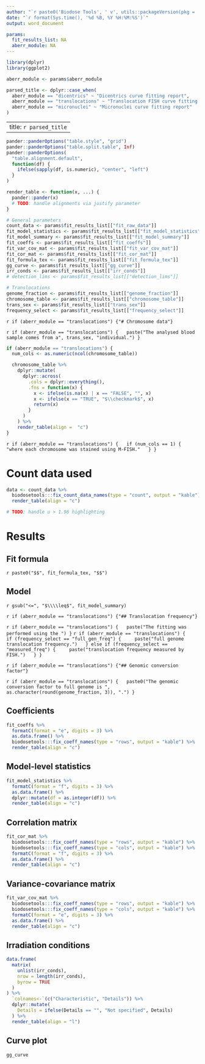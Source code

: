 ```yaml
---
author: "`r paste0('Biodose Tools', ' v', utils::packageVersion(pkg = 'biodosetools'))`"
date: "`r format(Sys.time(), '%d %B, %Y %H:%M:%S')`"
output: word_document

params:
  fit_results_list: NA
  aberr_module: NA
---
```


```r
library(dplyr)
library(ggplot2)
```

```r
aberr_module <- params$aberr_module

parsed_title <- dplyr::case_when(
  aberr_module == "dicentrics" ~ "Dicentrics curve fitting report",
  aberr_module == "translocations" ~ "Translocation FISH curve fitting report",
  aberr_module == "micronuclei" ~ "Micronuclei curve fitting report"
)
```

---
title: `r parsed_title`
---

```r
pander::panderOptions("table.style", "grid")
pander::panderOptions("table.split.table", Inf)
pander::panderOptions(
  "table.alignment.default",
  function(df) {
    ifelse(sapply(df, is.numeric), "center", "left")
  }
)

render_table <- function(x, ...) {
  pander::pander(x)
  # TODO: handle alignments via justify parameter
}
```

```r
# General parameters
count_data <- params$fit_results_list[["fit_raw_data"]]
fit_model_statistics <- params$fit_results_list[["fit_model_statistics"]]
fit_model_summary <- params$fit_results_list[["fit_model_summary"]]
fit_coeffs <- params$fit_results_list[["fit_coeffs"]]
fit_var_cov_mat <- params$fit_results_list[["fit_var_cov_mat"]]
fit_cor_mat <- params$fit_results_list[["fit_cor_mat"]]
fit_formula_tex <- params$fit_results_list[["fit_formula_tex"]]
gg_curve <- params$fit_results_list[["gg_curve"]]
irr_conds <- params$fit_results_list[["irr_conds"]]
# detection_lims <- params$fit_results_list[["detection_lims"]]

# Translocations
genome_fraction <- params$fit_results_list[["genome_fraction"]]
chromosome_table <- params$fit_results_list[["chromosome_table"]]
trans_sex <- params$fit_results_list[["trans_sex"]]
frequency_select <- params$fit_results_list[["frequency_select"]]
```


`r if (aberr_module == "translocations") {"# Chromosome data"}`

`r if (aberr_module == "translocations") {
  paste("The analysed blood sample comes from a", trans_sex, "individual.")
}
`

```r
if (aberr_module == "translocations") {
  num_cols <- as.numeric(ncol(chromosome_table))

  chromosome_table %>%
    dplyr::mutate(
      dplyr::across(
        .cols = dplyr::everything(),
        .fns = function(x) {
          x <- ifelse(is.na(x) | x == "FALSE", "", x)
          x <- ifelse(x == "TRUE", "$\\checkmark$", x)
          return(x)
        }
      )
    ) %>%
    render_table(align =  "c")
}
```

`r if (aberr_module == "translocations") {
  if (num_cols == 1) {
    "where each chromosome was stained using M-FISH."
  }
}`


# Count data used

```r
data <- count_data %>%
  biodosetools:::fix_count_data_names(type = "count", output = "kable") %>%
  render_table(align = "c")

# TODO: handle u > 1.96 highlighting
```


# Results

## Fit formula

`r paste0("$$", fit_formula_tex, "$$")`

## Model

`r gsub("<=", "$\\\\leq$", fit_model_summary)`

`r if (aberr_module == "translocations") {"## Translocation frequency"}`

`r if (aberr_module == "translocations") {
  paste("The fitting was performed using the ")
}
`
`r if (aberr_module == "translocations") {
  if (frequency_select == "full_gen_freq") {
    paste("full genome translocation frequency.")
  } else if (frequency_select == "measured_freq") {
    paste("translocation frequency measured by FISH.")
  }
}
`

`r if (aberr_module == "translocations") {"## Genomic conversion factor"}`

`r if (aberr_module == "translocations") {
  paste0("The genomic conversion factor to full genome is ", as.character(round(genome_fraction, 3)), ".")
}
`

## Coefficients

```r
fit_coeffs %>%
  formatC(format = "e", digits = 3) %>%
  as.data.frame() %>%
  biodosetools:::fix_coeff_names(type = "rows", output = "kable") %>%
  render_table(align = "c")
```

## Model-level statistics

```r
fit_model_statistics %>%
  formatC(format = "f", digits = 3) %>%
  as.data.frame() %>%
  dplyr::mutate(df = as.integer(df)) %>%
  render_table(align = "c")
```

## Correlation matrix

```r
fit_cor_mat %>%
  biodosetools:::fix_coeff_names(type = "rows", output = "kable") %>%
  biodosetools:::fix_coeff_names(type = "cols", output = "kable") %>%
  formatC(format = "f", digits = 3) %>%
  as.data.frame() %>%
  render_table(align = "c")
```

## Variance-covariance matrix

```r
fit_var_cov_mat %>%
  biodosetools:::fix_coeff_names(type = "rows", output = "kable") %>%
  biodosetools:::fix_coeff_names(type = "cols", output = "kable") %>%
  formatC(format = "e", digits = 3) %>%
  as.data.frame() %>%
  render_table(align = "c")
```

## Irradiation conditions

```r
data.frame(
  matrix(
    unlist(irr_conds),
    nrow = length(irr_conds),
    byrow = TRUE
  )
) %>%
  `colnames<-`(c("Characteristic", "Details")) %>%
  dplyr::mutate(
    Details = ifelse(Details == "", "Not specified", Details)
  ) %>%
  render_table(align = "l")
```

## Curve plot

```r
gg_curve
```
